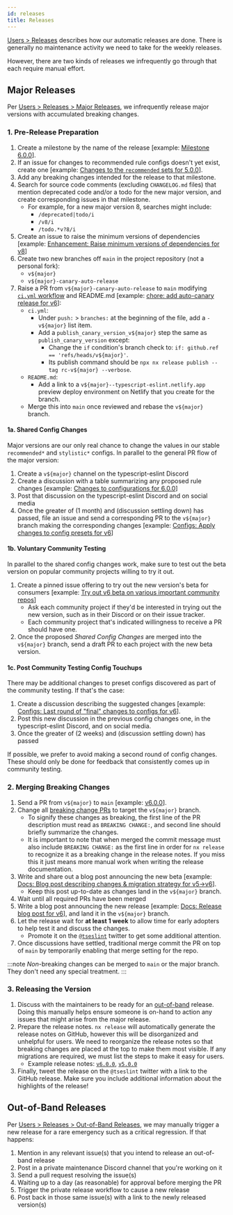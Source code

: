 ```yaml
---
id: releases
title: Releases
---
```


[Users > Releases](../users/Releases.mdx) describes how our automatic releases are done.
There is generally no maintenance activity we need to take for the weekly releases.

However, there are two kinds of releases we infrequently go through that each require manual effort.

## Major Releases

Per [Users > Releases > Major Releases](../users/Releases.mdx#major-releases), we infrequently release major versions with accumulated breaking changes.

### 1. Pre-Release Preparation

1. Create a milestone by the name of the release [example: [Milestone 6.0.0](https://github.com/typescript-eslint/typescript-eslint/milestone/8)].
1. If an issue for changes to recommended rule configs doesn't yet exist, create one [example: [Changes to the `recommended` sets for 5.0.0](https://github.com/typescript-eslint/typescript-eslint/issues/5900)].
1. Add any breaking changes intended for the release to that milestone.
1. Search for source code comments (excluding `CHANGELOG.md` files) that mention deprecated code and/or a todo for the new major version, and create corresponding issues in that milestone.
   - For example, for a new major version 8, searches might include:
     - `/deprecated|todo/i`
     - `/v8/i`
     - `/todo.*v?8/i`
1. Create an issue to raise the minimum versions of dependencies [example: [Enhancement: Raise minimum versions of dependencies for v8](https://github.com/typescript-eslint/typescript-eslint/issues/8929)]
1. Create two new branches off `main` in the project repository (not a personal fork):
   - `v${major}`
   - `v${major}-canary-auto-release`
1. Raise a PR from `v${major}-canary-auto-release` to `main` modifying [`ci.yml` workflow](https://github.com/typescript-eslint/typescript-eslint/blob/main/.github/workflows/ci.yml) and README.md [example: [chore: add auto-canary release for v6](https://github.com/typescript-eslint/typescript-eslint/pull/5883)]:
   - `ci.yml`:
     - Under `push:` > `branches:` at the beginning of the file, add a `- v${major}` list item.
     - Add a `publish_canary_version_v${major}` step the same as `publish_canary_version` except:
       - Change the `if` condition's branch check to: `if: github.ref == 'refs/heads/v${major}'`.
       - Its publish command should be `npx nx release publish --tag rc-v${major} --verbose`.
   - `README.md`:
     - Add a link to a `v${major}--typescript-eslint.netlify.app` preview deploy environment on Netlify that you create for the branch.
   - Merge this into `main` once reviewed and rebase the `v${major}` branch.

#### 1a. Shared Config Changes

Major versions are our only real chance to change the values in our stable `recommended*` and `stylistic*` configs.
In parallel to the general PR flow of the major version:

1. Create a `v${major}` channel on the typescript-eslint Discord
1. Create a discussion with a table summarizing any proposed rule changes [example: [Changes to configurations for 6.0.0](https://github.com/typescript-eslint/typescript-eslint/discussions/6014)]
1. Post that discussion on the typescript-eslint Discord and on social media
1. Once the greater of (1 month) and (discussion settling down) has passed, file an issue and send a corresponding PR to the `v${major}` branch making the corresponding changes [example: [Configs: Apply changes to config presets for v6](https://github.com/typescript-eslint/typescript-eslint/issues/6759)]

#### 1b. Voluntary Community Testing

In parallel to the shared config changes work, make sure to test out the beta version on popular community projects willing to try it out.

1. Create a pinned issue offering to try out the new version's beta for consumers [example: [Try out v6 beta on various important community repos](https://github.com/typescript-eslint/typescript-eslint/issues/6760)]
   - Ask each community project if they'd be interested in trying out the new version, such as in their Discord or on their issue tracker.
   - Each community project that's indicated willingness to receive a PR should have one.
1. Once the proposed _Shared Config Changes_ are merged into the `v${major}` branch, send a draft PR to each project with the new beta version.

#### 1c. Post Community Testing Config Touchups

There may be additional changes to preset configs discovered as part of the community testing.
If that's the case:

1. Create a discussion describing the suggested changes [example: [Configs: Last round of "final" changes to configs for v6](https://github.com/typescript-eslint/typescript-eslint/discussions/7130)].
1. Post this new discussion in the previous config changes one, in the typescript-eslint Discord, and on social media.
1. Once the greater of (2 weeks) and (discussion settling down) has passed

If possible, we prefer to avoid making a second round of config changes.
These should only be done for feedback that consistently comes up in community testing.

### 2. Merging Breaking Changes

1. Send a PR from `v${major}` to `main` [example: [v6.0.0](https://github.com/typescript-eslint/typescript-eslint/pull/5886)].
1. Change all [breaking change PRs](https://github.com/typescript-eslint/typescript-eslint/issues?q=is%3Aissue+is%3Aopen+label%3A%22breaking+change%22) to target the `v${major}` branch.
   - To signify these changes as breaking, the first line of the PR description must read as `BREAKING CHANGE:`, and second line should briefly summarize the changes.
   - It is important to note that when merged the commit message must also include `BREAKING CHANGE:` as the first line in order for `nx release` to recognize it as a breaking change in the release notes. If you miss this it just means more manual work when writing the release documentation.
1. Write and share out a blog post announcing the new beta [example: [Docs: Blog post describing changes & migration strategy for v5->v6](https://github.com/typescript-eslint/typescript-eslint/issues/6466)].
   - Keep this post up-to-date as changes land in the `v${major}` branch.
1. Wait until all required PRs have been merged
1. Write a blog post announcing the new release [example: [Docs: Release blog post for v6](https://github.com/typescript-eslint/typescript-eslint/issues/7153)], and land it in the `v${major}` branch.
1. Let the release wait for **at least 1 week** to allow time for early adopters to help test it and discuss the changes.
   - Promote it on the [`@tseslint`](https://twitter.com/tseslint) twitter to get some additional attention.
1. Once discussions have settled, traditional merge commit the PR on top of `main` by temporarily enabling that merge setting for the repo.

:::note
_Non_-breaking changes can be merged to `main` or the major branch.
They don't need any special treatment.
:::

### 3. Releasing the Version

1. Discuss with the maintainers to be ready for an [out-of-band](#out-of-band-releases) release. Doing this manually helps ensure someone is on-hand to action any issues that might arise from the major release.
1. Prepare the release notes. `nx release` will automatically generate the release notes on GitHub, however this will be disorganized and unhelpful for users. We need to reorganize the release notes so that breaking changes are placed at the top to make them most visible. If any migrations are required, we must list the steps to make it easy for users.
   - Example release notes: [`v6.0.0`](https://github.com/typescript-eslint/typescript-eslint/releases/tag/v6.0.0), [`v5.0.0`](https://github.com/typescript-eslint/typescript-eslint/releases/tag/v5.0.0)
1. Finally, tweet the release on the `@tseslint` twitter with a link to the GitHub release. Make sure you include additional information about the highlights of the release!

## Out-of-Band Releases

Per [Users > Releases > Out-of-Band Releases](../users/Releases.mdx#out-of-band-releases), we may manually trigger a new release for a rare emergency such as a critical regression.
If that happens:

1. Mention in any relevant issue(s) that you intend to release an out-of-band release
1. Post in a private maintenance Discord channel that you're working on it
1. Send a pull request resolving the issue(s)
1. Waiting up to a day (as reasonable) for approval before merging the PR
1. Trigger the private release workflow to cause a new release
1. Post back in those same issue(s) with a link to the newly released version(s)
